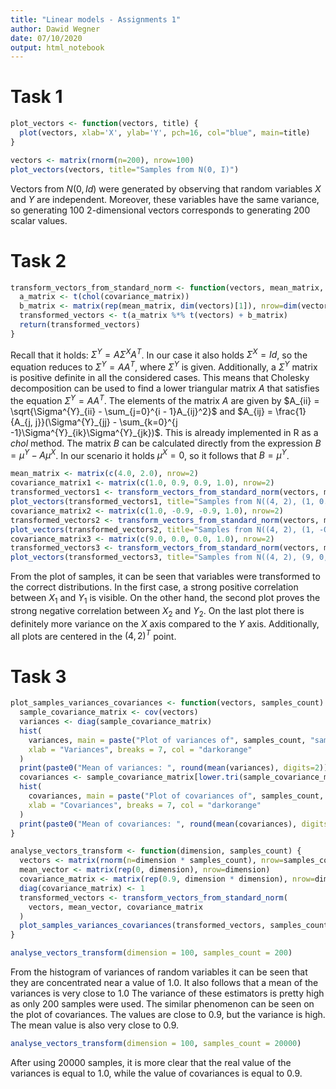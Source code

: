 ```yaml
---
title: "Linear models - Assignments 1"
author: Dawid Wegner
date: 07/10/2020
output: html_notebook
---
```


# Task 1

```r
plot_vectors <- function(vectors, title) {
  plot(vectors, xlab='X', ylab='Y', pch=16, col="blue", main=title)
}

vectors <- matrix(rnorm(n=200), nrow=100)
plot_vectors(vectors, title="Samples from N(0, I)")
```

Vectors from $N(0, Id)$ were generated by observing that random variables $X$ and $Y$ are independent. Moreover, these variables have the same variance, so generating 100 2-dimensional vectors corresponds to generating 200 scalar values.

# Task 2

```r
transform_vectors_from_standard_norm <- function(vectors, mean_matrix, covariance_matrix) {
  a_matrix <- t(chol(covariance_matrix))
  b_matrix <- matrix(rep(mean_matrix, dim(vectors)[1]), nrow=dim(vectors)[2])
  transformed_vectors <- t(a_matrix %*% t(vectors) + b_matrix)
  return(transformed_vectors)
}
```

Recall that it holds: $\Sigma^{Y} = A\Sigma^{X}A^T$. In our case it also holds $\Sigma^{X} = Id$, so the equation reduces to $\Sigma^{Y} = AA^T$, where $\Sigma^{Y}$ is given. Additionally, a $\Sigma^{Y}$ matrix is positive definite in all the considered cases. This means that Cholesky decomposition can be used to find a lower triangular matrix $A$ that satisfies the equation $\Sigma^{Y} = AA^T$. The elements of the matrix $A$ are given by $A_{ii} = \sqrt{\Sigma^{Y}_{ii} - \sum_{j=0}^{i - 1}A_{ij}^2}$ and $A_{ij} = \frac{1}{A_{j, j}}(\Sigma^{Y}_{jj} - \sum_{k=0}^{j -1}\Sigma^{Y}_{ik}\Sigma^{Y}_{jk})$. This is already implemented in R as a $chol$ method. The matrix $B$ can be calculated directly from the expression $B = \mu^{Y} - A\mu^{X}$. In our scenario it holds $\mu^{X} = 0$, so it follows that $B = \mu^{Y}$.

```r
mean_matrix <- matrix(c(4.0, 2.0), nrow=2)
covariance_matrix1 <- matrix(c(1.0, 0.9, 0.9, 1.0), nrow=2)
transformed_vectors1 <- transform_vectors_from_standard_norm(vectors, mean_matrix, covariance_matrix1)
plot_vectors(transformed_vectors1, title="Samples from N((4, 2), (1, 0.9, 0.9, 1))")
covariance_matrix2 <- matrix(c(1.0, -0.9, -0.9, 1.0), nrow=2)
transformed_vectors2 <- transform_vectors_from_standard_norm(vectors, mean_matrix, covariance_matrix2)
plot_vectors(transformed_vectors2, title="Samples from N((4, 2), (1, -0.9, -0.9, 1))")
covariance_matrix3 <- matrix(c(9.0, 0.0, 0.0, 1.0), nrow=2)
transformed_vectors3 <- transform_vectors_from_standard_norm(vectors, mean_matrix, covariance_matrix3)
plot_vectors(transformed_vectors3, title="Samples from N((4, 2), (9, 0, 0, 1))")
```

From the plot of samples, it can be seen that variables were transformed to the correct distributions. In the first case, a strong positive correlation between $X_1$ and $Y_1$ is visible. On the other hand, the second plot proves the strong negative correlation between $X_2$ and $Y_2$. On the last plot there is definitely more variance on the $X$ axis compared to the $Y$ axis. Additionally, all plots are centered in the $(4, 2)^T$ point.


# Task 3

```r
plot_samples_variances_covariances <- function(vectors, samples_count) {
  sample_covariance_matrix <- cov(vectors)
  variances <- diag(sample_covariance_matrix)
  hist(
    variances, main = paste("Plot of variances of", samples_count, "samples"),
    xlab = "Variances", breaks = 7, col = "darkorange"
  )
  print(paste0("Mean of variances: ", round(mean(variances), digits=2)))
  covariances <- sample_covariance_matrix[lower.tri(sample_covariance_matrix, diag=FALSE)]
  hist(
    covariances, main = paste("Plot of covariances of", samples_count, "samples"),
    xlab = "Covariances", breaks = 7, col = "darkorange"
  )
  print(paste0("Mean of covariances: ", round(mean(covariances), digits=2)))
}

analyse_vectors_transform <- function(dimension, samples_count) {
  vectors <- matrix(rnorm(n=dimension * samples_count), nrow=samples_count)
  mean_vector <- matrix(rep(0, dimension), nrow=dimension)
  covariance_matrix <- matrix(rep(0.9, dimension * dimension), nrow=dimension)
  diag(covariance_matrix) <- 1
  transformed_vectors <- transform_vectors_from_standard_norm(
    vectors, mean_vector, covariance_matrix
  )
  plot_samples_variances_covariances(transformed_vectors, samples_count)
}

analyse_vectors_transform(dimension = 100, samples_count = 200)
```

From the histogram of variances of random variables it can be seen that they are concentrated near a value of 1.0. It also follows that a mean of the variances is very close to 1.0 The variance of these estimators is pretty high as only 200 samples were used. The similar phenomenon can be seen on the plot of covariances. The values are close to 0.9, but the variance is high. The mean value is also very close to 0.9.

```r
analyse_vectors_transform(dimension = 100, samples_count = 20000)
```

After using 20000 samples, it is more clear that the real value of the variances is equal to 1.0, while the value of covariances is equal to 0.9.
